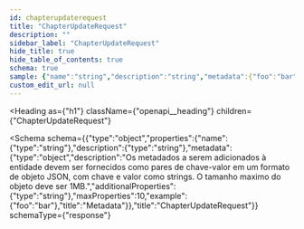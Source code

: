 ```yaml
---
id: chapterupdaterequest
title: "ChapterUpdateRequest"
description: ""
sidebar_label: "ChapterUpdateRequest"
hide_title: true
hide_table_of_contents: true
schema: true
sample: {"name":"string","description":"string","metadata":{"foo":"bar"}}
custom_edit_url: null
---
```



<Heading
  as={"h1"}
  className={"openapi__heading"}
  children={"ChapterUpdateRequest"}
>
</Heading>





<Schema
  schema={{"type":"object","properties":{"name":{"type":"string"},"description":{"type":"string"},"metadata":{"type":"object","description":"Os metadados a serem adicionados à entidade devem ser fornecidos como pares de chave-valor em um formato de objeto JSON, com chave e valor como strings. O tamanho maximo do objeto deve ser 1MB.","additionalProperties":{"type":"string"},"maxProperties":10,"example":{"foo":"bar"},"title":"Metadata"}},"title":"ChapterUpdateRequest"}}
  schemaType={"response"}
>
  
</Schema>
